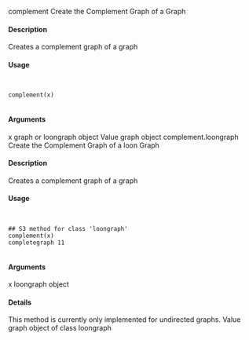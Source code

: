 complement Create the Complement Graph of a Graph

#### Description 

Creates a complement graph of a graph

#### Usage
<pre><code>

complement(x)

</code></pre>
#### Arguments 

x graph or loongraph object
Value
graph object
complement.loongraph Create the Complement Graph of a loon Graph

#### Description 

Creates a complement graph of a graph

#### Usage
<pre><code>

## S3 method for class 'loongraph'
complement(x)
completegraph 11

</code></pre>
#### Arguments 

x loongraph object

#### Details 

This method is currently only implemented for undirected graphs.
Value
graph object of class loongraph

